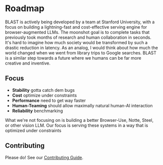 # Roadmap

BLAST is actively being developed by a team at Stanford University, with a focus on building a lightning-fast and cost-effective serving engine for browser-augmented LLMs. The moonshot goal is to complete tasks that previously took months of research and human collaboration in seconds. It's hard to imagine how much society would be transformed by such a drastic reduction in latency. As an analog, I would think about how much the world changed when we went from library trips to Google searches. BLAST is a similar step towards a future where we humans can be far more creative and inventive.

## Focus

- <Icon icon="bug" iconType="solid" /> **Stability** gotta catch dem bugs
- <Icon icon="dollar-sign" iconType="solid" /> **Cost** optimize under constraints
- <Icon icon="gauge" iconType="solid" /> **Performance** need to get way faster
- <Icon icon="hand" iconType="solid" /> **Human-Teaming** should allow maximally natural human-AI interaction
- <Icon icon="dumbbell" iconType="solid" /> **Reliability** benchmarking

What we're not focusing on is building a better Browser-Use, Notte, Steel, or other vision LLM. Our focus is serving these systems in a way that is optimized under constraints

## Contributing

Please do! See our [Contributing Guide](/development/contributing).